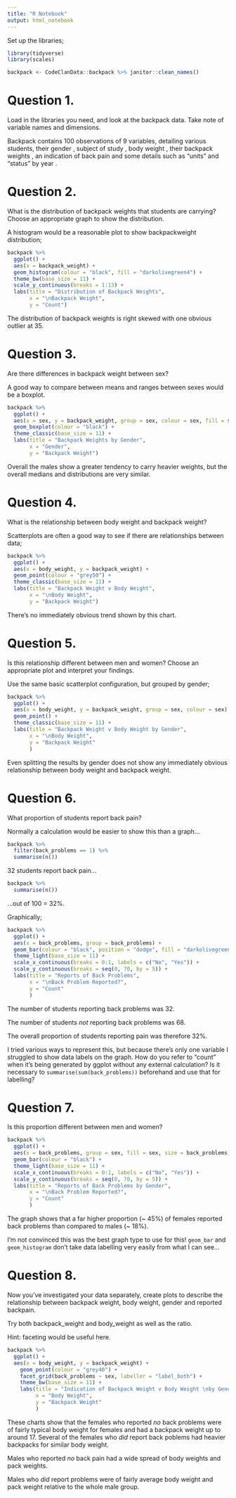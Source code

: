 ```yaml
---
title: "R Notebook"
output: html_notebook
---
```



Set up the libraries;
```r
library(tidyverse)
library(scales)
```

```r
backpack <- CodeClanData::backpack %>% janitor::clean_names()
```




# Question 1.

Load in the libraries you need, and look at the backpack data. Take note of 
variable names and dimensions.


Backpack contains 100 observations of 9 variables, detailing various students, 
their gender <fct>, subject of study <fct>, body weight <int>, their backpack 
weights <int>, an indication of back pain <int> and some details such as "units" 
<int> and "status" <fct> by year <int>.

# Question 2.

What is the distribution of backpack weights that students are carrying? Choose 
an appropriate graph to show the distribution.

A histogram would be a reasonable plot to show backpackweight distribution;

```r
backpack %>% 
  ggplot() +
  aes(x = backpack_weight) +
  geom_histogram(colour = "black", fill = "darkolivegreen4") +
  theme_bw(base_size = 11) +
  scale_y_continuous(breaks = 1:13) +
  labs(title = "Distribution of Backpack Weights",
       x = "\nBackpack Weight",
       y = "Count")
```
The distribution of backpack weights is right skewed with one obvious outlier at 35.



# Question 3.

Are there differences in backpack weight between sex?


A good way to compare between means and ranges between sexes would be a boxplot.


```r
backpack %>% 
  ggplot() +
  aes(x = sex, y = backpack_weight, group = sex, colour = sex, fill = sex) +
  geom_boxplot(colour = "black") +
  theme_classic(base_size = 11) +
  labs(title = "Backpack Weights by Gender",
       x = "Gender",
       y = "Backpack Weight")
```
Overall the males show a greater tendency to carry heavier weights, but the overall
medians and distributions are very similar.

# Question 4.

What is the relationship between body weight and backpack weight?

Scatterplots are often a good way to see if there are relationships between data;

```r
backpack %>% 
  ggplot() +
  aes(x = body_weight, y = backpack_weight) +
  geom_point(colour = "grey50") +
  theme_classic(base_size = 11) +
  labs(title = "Backpack Weight v Body Weight",
       x = "\nBody Weight",
       y = "Backpack Weight")
```
There's no immediately obvious trend shown by this chart.


# Question 5.

Is this relationship different between men and women? Choose an appropriate plot and interpret your findings.

Use the same basic scatterplot configuration, but grouped by gender;


```r
backpack %>% 
  ggplot() +
  aes(x = body_weight, y = backpack_weight, group = sex, colour = sex) +
  geom_point() +
  theme_classic(base_size = 11) +
  labs(title = "Backpack Weight v Body Weight by Gender",
       x = "\nBody Weight",
       y = "Backpack Weight"
       )
```

Even splitting the results by gender does not show any immediately obvious
relationship between body weight and backpack weight.

# Question 6.

What proportion of students report back pain?

Normally a calculation would be easier to show this than a graph...

```r
backpack %>% 
  filter(back_problems == 1) %>% 
  summarise(n())
```
32 students report back pain...

```r
backpack %>% 
  summarise(n())
```
...out of 100 = 32%.

Graphically;


```r
backpack %>% 
  ggplot() +
  aes(x = back_problems, group = back_problems) +
  geom_bar(colour = "black", position = "dodge", fill = "darkolivegreen4") +
  theme_light(base_size = 11) +
  scale_x_continuous(breaks = 0:1, labels = c("No", "Yes")) +
  scale_y_continuous(breaks = seq(0, 70, by = 5)) +
  labs(title = "Reports of Back Problems",
       x = "\nBack Problem Reported?",
       y = "Count"
       )


```
The number of students reporting back problems was 32.

The number of students *not* reporting back problems was 68.

The overall proportion of students reporting pain was therefore 32%.


I tried various ways to represent this, but because there's only one variable I 
struggled to show data labels on the graph.  How do you refer to "count" when it's
being generated by ggplot without any external calculation?  Is it necessary to 
`summarise(sum(back_problems))` beforehand and use that for labelling?



# Question 7.

Is this proportion different between men and women?

```r
backpack %>% 
  ggplot() +
  aes(x = back_problems, group = sex, fill = sex, size = back_problems) +
  geom_bar(colour = "black") +
  theme_light(base_size = 11) +
  scale_x_continuous(breaks = 0:1, labels = c("No", "Yes")) +
  scale_y_continuous(breaks = seq(0, 70, by = 5)) +
  labs(title = "Reports of Back Problems by Gender",
       x = "\nBack Problem Reported?",
       y = "Count"
       )
```
The graph shows that a far higher proportion (~ 45%) of females reported back 
problems than compared to males (~ 18%).

I'm not convinced this was the best graph type to use for this!  `geom_bar` and 
`geom_histogram` don't take data labelling very easily from what I can see...





# Question 8.

Now you’ve investigated your data separately, create plots to describe the relationship between backpack weight, body weight, gender and reported backpain.

Try both backpack_weight and body_weight as well as the ratio.

Hint: faceting would be useful here.

```r
backpack %>% 
  ggplot() +
  aes(x = body_weight, y = backpack_weight) + 
    geom_point(colour = "grey40") +
    facet_grid(back_problems ~ sex, labeller = "label_both") +
    theme_bw(base_size = 11) + 
    labs(title = "Indication of Backpack Weight v Body Weight \nby Gender and Reported Back Problems",
         x = "Body Weight",
         y = "Backpack Weight"
         )
```

These charts show that the females who reported *no* back problems were of fairly 
typical body weight for females and had a backpack weight up to around 17.  Several
of the females who *did* report back poblems had heavier backpacks for similar body 
weight.

Males who reported *no* back pain had a wide spread of body weights and pack weights.

Males who *did* report problems were of fairly average body weight and pack weight
relative to the whole male group.